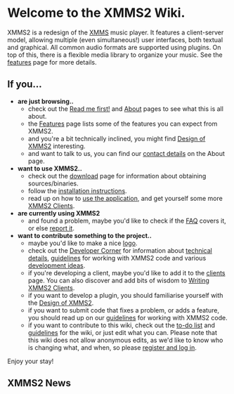 {{Navbar}}

= Welcome to the XMMS2 Wiki. =

{{ReleaseStatus}}

XMMS2 is a redesign of the [http://www.xmms.org XMMS] music player. It features a client-server model, allowing multiple (even simultaneous!) user interfaces, both textual and graphical. All common audio formats are supported using plugins. On top of this, there is a flexible media library to organize your music. See the [[Features | features]] page for more details.

== If you... ==
* '''are just browsing..'''
** check out the [[Read me first!]] and [[About]] pages to see what this is all about.
** the [[Features]] page lists some of the features you can expect from XMMS2.
** and you're a bit technically inclined, you might find [[Design of XMMS2]] interesting.
** and want to talk to us, you can find our [[About#Contact_info | contact details]] on the About page.
* '''want to use XMMS2..'''
** check out the [[Download XMMS2 | download]] page for information about obtaining sources/binaries.
** follow the [[Install instructions | installation instructions]].
** read up on how to [[Using the application | use the application]], and get yourself some more [[XMMS2 Clients]].
* '''are currently using XMMS2'''
** and found a problem, maybe you'd like to check if the [[FAQ]] covers it, or else [[Reporting bugs | report it]].
* '''want to contribute something to the project..'''
** maybe you'd like to make a nice [[Logo | logo]].
** check out the [[Developer Corner]] for information about [[Developer Corner#XMMS2_Technical_Details | technical details]], [[Developer Corner#Code.._and_bugs.21 | guidelines]] for working with XMMS2 code and various [[Developer Corner#Ideas | development ideas]].
** if you're developing a client, maybe you'd like to add it to the [[XMMS2 Clients | clients]] page. You can also discover and add bits of wisdom to [[Writing XMMS2 Clients]].
** if you want to develop a plugin, you should familiarise yourself with the [[Design of XMMS2]].
** if you want to submit code that fixes a problem, or adds a feature, you should read up on our [[Developer Corner#Code.._and_bugs.21 | guidelines]] for working with XMMS2 code.
** if you want to contribute to this wiki, check out the [[XMMS2:Wikitodo | to-do list]] and [[XMMS2:Wikiguidelines | guidelines]] for the wiki, or just edit what you can. Please note that this wiki does not allow anonymous edits, as we'd like to know who is changing what, and when, so please [[Special:Userlogin | register and log in]].

Enjoy your stay!

== XMMS2 News ==

{{News}}